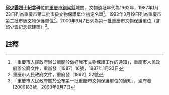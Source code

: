 {{msg:重慶市文物保護單位
|名稱 = 邱少雲烈士紀念碑
|編號 = 20
|圖片 = 
|級別 = 3
|分類 = 
|時代 = 1962年
|地点 = [[銅梁縣|銅梁縣]]城關
|坐標 = 
|登錄 = 1987年1月23日
}}
{{msg:重慶市文物保護單位
|名稱 = 邱少雲烈士紀念碑
|編號 = 20
|圖片 = 
|級別 = 4
|分類 = 
|時代 = 1962年
|地点 = [[銅梁縣|銅梁縣]][[巴川鎮|巴川鎮]]
|坐標 = 
|登錄 = 1992年3月19日
}}
{{msg:重慶市文物保護單位
|名稱 = 邱少雲烈士紀念碑（含邱少雲紀念館建築）
|編號 = 136
|圖片 = 
|級別 = 5
|分類 = 
|時代 = 1962年
|地点 = [[銅梁縣|銅梁縣]][[巴川鎮|巴川鎮]]民族路64號
|坐標 = 
|登錄 = 2000年9月7日
}}
'''[[邱少雲|邱少雲]]烈士紀念碑'''位於[[重慶市|重慶市]][[銅梁縣|銅梁縣]]城關，文物遺址年代為1962年，1987年1月23日列為重慶市第二批市級文物保護單位初定名單<ref>「重慶市人民政府辦公廳關於做好我市文物保護工作的通知」，重慶市人民政府辦公廳文件，重辦發〔1987〕16號，1987年1月23日</ref>。1992年3月19日列為重慶市第二批市級文物保護單位<ref>重慶市人民政府文件，重府發〔1992〕52號</ref>。2000年9月7日列為第一批重慶市文物保護單位（含邱少雲紀念館建築）<ref>「重慶市人民政府關於公布第一批重慶市文物保護單位的通知」，渝府發[2000]83號，2000年9月7日</ref>。
== 註釋 ==
{{reflist}}
{{文物保護單位小作品}}